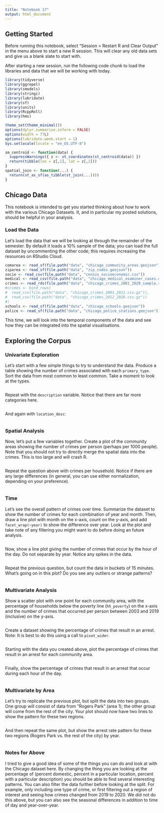 ```yaml
---
title: "Notebook 17"
output: html_document
---
```


## Getting Started

Before running this notebook, select "Session > Restart R and Clear Output" in
the menu above to start a new R session. This will clear any old data sets and
give us a blank slate to start with.

After starting a new session, run the following code chunk to load the
libraries and data that we will be working with today.

```r
library(tidyverse)
library(ggrepel)
library(smodels)
library(stringi)
library(lubridate)
library(sf)
library(units)
library(RcppRoll)
library(hms)

theme_set(theme_minimal())
options(dplyr.summarise.inform = FALSE)
options(width = 77L)
options(lubridate.week.start = 1)
Sys.setlocale(locale = "en_US.UTF-8")

sm_centroid <- function(data) {
  suppressWarnings({ z <- st_coordinates(st_centroid(data)) })
  return(tibble(lon = z[,1], lat = z[,2]))
}
spatial_join <- function(...) {
  return(st_as_sf(as_tibble(st_join(...))))
}
```

## Chicago Data

This notebook is intended to get you started thinking about how to work with
the various Chicago Datasets. It, and in particular my posted solutions, should
be helpful in your analysis.

### Load the Data

Let's load the data that we will be looking at through the remainder of the
semester. By default it loads a 10% sample of the data; you can load the full
dataset by uncommenting the other code; this requires increasing the resources
on RStudio Cloud.

```r
comarea <- read_sf(file.path("data", "chicago_community_areas.geojson"))
ziparea <- read_sf(file.path("data", "zip_codes.geojson"))
socio <- read_csv(file.path("data", "census_socioeconomic.csv"))
medical <- read_csv(file.path("data", "chicago_medical_examiner_cases.csv.gz"))
crimes <- read_rds(file.path("data", "chicago_crimes_2001_2020_sample.rds"))
#crimes <- bind_rows(
#  read_csv(file.path("data", "chicago_crimes_2001_2011.csv.gz")),
#  read_csv(file.path("data", "chicago_crimes_2012_2020.csv.gz"))
#)
schools <- read_sf(file.path("data", "chicago_schools.geojson"))
police <- read_sf(file.path("data", "chicago_police_stations.geojson"))
```

This time, we will look into the temporal components of the data
and see how they can be integrated into the spatial visualisations.

## Exploring the Corpus

### Univariate Exploration

Let's start with a few simple things to try to understand the data. Produce a
table showing the number of crimes associated with each `primary_type`. Sort
the data from most common to least common. Take a moment to look at the types.

```r

```

Repeat with the `description` variable. Notice that there are far more
categories here.

```r

```

And again with `location_desc`:

```r

```

### Spatial Analysis

Now, let's put a few variables together. Create a plot of the community areas
showing the number of crimes per person (perhaps per 1000 people). Note that
you should not try to directly merge the spatial data into the crimes. This is
too large and will crash R.

```r

```

Repeat the question above with crimes per household. Notice if there
are any large differences (in general, you can use either normalization,
depending on your preference).

```r

```

### Time

Let's see the overall pattern of crimes over time. Summarize the dataset to
show the number of crimes for each combination of year and month. Then, draw
a line plot with month on the x-axis, count on the y-axis, and add
`facet_wrap(~year)` to show the difference over year. Look at the plot and take
note of any filtering you might want to do before doing an future analysis.

```r

```

Now, show a line plot giving the number of crimes that occur by the hour of
the day. Do not separate by year. Notice any spikes in the data.

```r

```

Repeat the previous question, but count the data in buckets of 15 minutes.
What's going on in this plot? Do you see any outliers or strange patterns?

```r

```


### Multivariate Analysis

Show a scatter plot with one point for each community area, with the percentage
of households below the poverty line (`hh_poverty`) on the x-axis and the number
of crimes that occurred per person between 2003 and 2019 (inclusive) on the
y-axis.

```r

```

Create a dataset showing the percentage of crimes that result in an arrest.
Note: It is best to do this using a call to `pivot_wider`.

```r

```

Starting with the data you created above, plot the percentage of crimes that
result in an arrest for each community area.

```r

```

Finally, show the percentage of crimes that result in an arrest that occur
during each hour of the day.

```r

```

### Multivariate by Area

Let's try to replicate the previous plot, but split the data into two groups.
One group will consist of data from "Rogers Park" (area 1); the other group
will come from the rest of the city. Your plot should now have two lines to
show the pattern for these two regions.

```r

```

And then repeat the same plot, but show the arrest rate pattern for these two
regions (Rogers Park vs. the rest of the city) by year.

```r

```

### Notes for Above

I tried to give a good idea of some of the things you can do and look at with
the Chicago dataset here. By changing the thing you are looking at the
percentage of (percent domestic, percent in a particular location, percent with
a particular description) you should be able to find several interesting
patterns. You can also filter the data further before looking at the split. For
example, only including one type of crime, or first filtering out a region of
interest and seeing how crimes changed from 2019 to 2020. We did not do this
above, but you can also see the seasonal differences in addition to time of day
and year-over-year.
